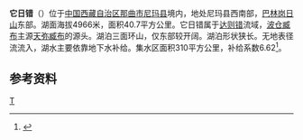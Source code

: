 {{ViewTibetanScript}}
{{Infobox_lake
 |湖泊名稱 =它日错
 |湖泊照片 = 
 |湖泊照片標題 = 
 |測深圖 =
 |測深圖標題 =
 |湖泊所在地 = [[中国|中国]][[西藏|西藏]]
 |座標 = {{coord |31|30|N|85|41|E|display=inline,title|scale:500000_type:waterbody_region:CN}}
 |湖泊類別 = 
 |流入 =
 |流出 = [[天弥臧布|天弥臧布]]
 |集水區面積 =310平方公里
 |集水區國家 ={{PRC}}
 |湖泊長度 =14.6公里
 |湖泊闊度 = 最大3.8公里<br />平均2.79公里
 |湖泊面積 =40.7平方公里
 |平均深度 = 
 |最深深度 = 
 |水體體積 = 
 |湖水停留時間 =
 |湖岸線長度 =
 |海拔高度 = 4966米
 |湖中島嶼 =
 |湖邊城鎮 =
}}
{{Location map
 |China Tibet Ngari
 |mark=<!--dot-->Blue pog.svg
 |lat_deg=31|lat_min=30|lat_sec =
 |lon_deg=85|lon_min=41|lon_sec =
 |caption=它日错在[[西藏|西藏]]的位置。
 |position=right
 |width=350
 |float=right
}}
'''它日错'''（{{bo|z=དར་མཚོ|w=dar mtsho|t=Dar Tso}}）位于[[中国|中国]][[西藏自治区|西藏自治区]][[那曲市|那曲市]][[尼玛县|尼玛县]]境内，地处尼玛县西南部，[[巴林岗日山|巴林岗日山]]东部。湖面海拔4966米，面积40.7平方公里。它日错属于[[达则错|达则错]]流域，[[波仓臧布|波仓臧布]]主源[[天弥臧布|天弥臧布]]的源头。湖泊三面环山，仅东部较开阔。湖泊形状狭长。无地表径流流入，湖水主要依靠地下水补给。集水区面积310平方公里，补给系数6.62<ref>{{cite book zh |author=王苏民 窦鸿身 |title=中国湖泊志 |format=M |edition=1 |location=北京 |publisher=科学出版社 |date=1998|pages=436|id= ISBN 7-03-006706-1}}</ref>。
==参考资料==
{{reflist}}

[[Category:尼玛县湖泊|T]]